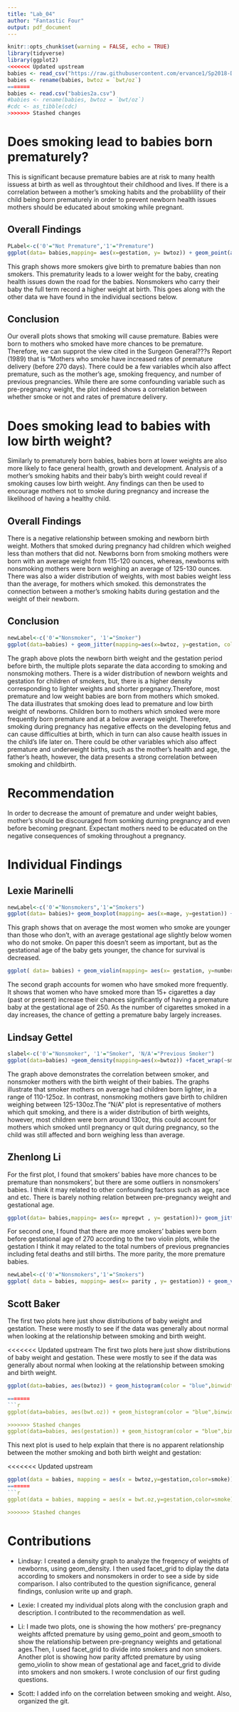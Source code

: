 ```yaml
---
title: "Lab_04"
author: "Fantastic Four"
output: pdf_document
---
```


```r
knitr::opts_chunk$set(warning = FALSE, echo = TRUE)
library(tidyverse)
library(ggplot2)
<<<<<<< Updated upstream
babies <- read_csv("https://raw.githubusercontent.com/ervance1/Sp2018-Data-Science-repo/master/babies2a.dat")
babies <- rename(babies, bwtoz = `bwt/oz`)
=======
babies <- read.csv("babies2a.csv")
#babies <- rename(babies, bwtoz = `bwt/oz`)
#cdc <- as_tibble(cdc)
>>>>>>> Stashed changes
```

# Does smoking lead to babies born prematurely?
This is significant because premature babies are at risk to many health issuess at birth as well as throughtout their childhood and lives. If there is a correlation between a mother's smoking habits and the probablility of their child being born prematurely in order to prevent newborn health issues mothers should be educated about smoking while pregnant.

## Overall Findings 
```r
PLabel<-c('0'="Not Premature",'1'="Premature")
ggplot(data= babies,mapping= aes(x=gestation, y= bwtoz)) + geom_point(aes(color= smoke))+facet_wrap(~Premature, labeller= labeller(Premature=PLabel)) +ggtitle(label= "Gestational age for Premature and Not Premature births") + xlab(label= "Gestational age") + ylab(label= "Birth Weight")
```
This graph shows more smokers give birth to premature babies than non smokers. This prematurity leads to a lower weight for the baby, creating health issues down the road for the babies. Nonsmokers who carry their baby the full term record a higher weight at birth. This goes along with the other data we have found in the individual sections below.

## Conclusion 
Our overall plots shows that smoking will cause premature. Babies were born to mothers who smoked have more chances to be premature. Therefore, we can supprot the view cited in the Surgeon General???s Report (1989) that is "Mothers who smoke have increased rates of premature delivery (before 270 days). There could be a few variables whcih also affect premature, such as the mother's age, smoking frequency, and number of previous pregnancies. While there are some confounding variable such as pre-pregnancy weight, the plot indeed shows a correlation between whether smoke or not and rates of premature delivery.

# Does smoking lead to babies with low birth weight?
Similarly to prematurely born babies, babies born at lower weights are also more likely to face general health, growth and development. Analysis of a mother's smoking habits and their baby's birth weight could reveal if smoking causes low birth weight. Any findings can then be used to encourage mothers not to smoke during pregnancy and increase the likelihood of having a healthy child.

## Overall Findings
There is a negative relationship between smoking and newborn birth weight. Mothers that smoked during pregnancy had children which weighed less than mothers that did not. Newborns born from smoking mothers were born with an average weight from 115-120 ounces, whereas, newborns with nonsmoking mothers were born weighing an average of 125-130 ounces. There was also a wider distribution of weights, with most babies weight less than the average, for mothers which smoked. this demonstrates the connection between a mother's smoking habits during gestation and the weight of their newborn.

## Conclusion 
```r
newLabel<-c('0'="Nonsmoker", '1'="Smoker")
ggplot(data=babies) + geom_jitter(mapping=aes(x=bwtoz, y=gestation, color=smoke)) + facet_wrap(~smoke, labeller=labeller(smoke=newLabel)) + geom_smooth(mapping=aes(x=bwtoz, y=gestation), method="lm", se=FALSE) + labs(x="Newborn Birthweight(oz)", y="Duration of Gestation(days)")
```
  The graph above plots the newborn birth weight and the gestation period before birth, the multiple plots separate the data according to smoking and nonsmoking mothers. There is a wider distribution of newborn weights and gestation for children of smokers, but, there is a higher density corresponding to lighter weights and shorter pregnancy.Therefore, most premature and low weight babies are born from mothers which smoked.
  The data illustrates that smoking does lead to premature and low birth weight of newborns. Children born to mothers which smoked were more frequently born premature and at a below average weight. Therefore, smoking during pregnancy has negative effects on the developing fetus and can cause difficulties at birth, which in turn can also cause health issues in the child's life later on. There could be other variables which also affect premature and underweight births, such as the mother's health and age, the father's heath, however, the data presents a strong correlation between smoking and childbirth.


# Recommendation
In order to decrease the amount of premature and under weight babies, mother's should be discouraged from somking durning pregnancy and even before becoming pregnant. Expectant mothers need to be educated on the negative consequences of smoking throughout a pregnancy.



# Individual Findings

## Lexie Marinelli

```r
newLabel<-c('0'="Nonsmokers",'1'="Smokers")
ggplot(data= babies)+ geom_boxplot(mapping= aes(x=mage, y=gestation)) +facet_wrap(~smoke, labeller= labeller(smoke=newLabel)) +ggtitle(label="Age of Woman vs. Gestational age of Smokers and Nonsmokers") +xlab(label="Woman's Age")+ ylab(label= "Gestational Age")
```

This graph shows that on average the most women who smoke are younger than those who don't, with an average gestational age slightly below women who do not smoke. On paper this doesn't seem as important, but as the gestational age of the baby gets younger, the chance for survival is decreased. 


```r
ggplot( data= babies) + geom_violin(mapping= aes(x= gestation, y=number), scale= "area") +ggtitle(label= "Gestational Age vs. Frequency of Smoking")+ xlab(label= "Gestational Age") +ylab(label="Frequency of Smoking")
```

The second graph accounts for women who have smoked more frequently. It shows that women who have smoked more than 15+ cigarettes a day (past or present) increase their chances significantly of having a premature baby at the gestational age of 250. As the number of cigarettes smoked in a day increases, the chance of getting a premature baby largely increases. 

## Lindsay Gettel
```r
slabel<-c('0'="Nonsmoker", '1'="Smoker", 'N/A'="Previous Smoker")
ggplot(data=babies) +geom_density(mapping=aes(x=bwtoz)) +facet_wrap(~smoke, labeller=labeller(smoke=slabel)) + ggtitle("Baby's birthweight comparison of smoker and nonsmoker mothers") + labs(x="Baby's birthweight (oz)", y="Density of babies born at a given weight")

```
  The graph above demonstrates the correlation between smoker, and nonsmoker mothers with the birth weight of their babies. The graphs illustrate that smoker mothers on average had children born lighter, in a range of 110-125oz. In contrast, nonsmoking mothers gave birth to children weighing between 125-130oz.The "N/A" plot is representative of mothers which quit smoking, and there is a wider distribution of birth weights, however, most children were born around 130oz, this could account for mothers which smoked until pregnancy or quit during pregnancy, so the child was still affected and born weighing less than average.

## Zhenlong Li
For the first plot, I found that smokers' babies have more chances to be premature than nonsmokers', but there are some outliers in nonsmokers' babies. I think it may related to other confounding factors such as age, race and etc. There is barely nothing relation between pre-pregnancy weight and gestational age.

```r
ggplot(data= babies,mapping= aes(x= mpregwt , y= gestation))+ geom_jitter() + geom_smooth(method = "lm") +facet_wrap(~smoke, labeller= labeller(smoke=newLabel))
```

For second one, I found that there are more smokers' babies were born before gestational age of 270 according to the two violin plots, while the gestation I think it may related to the total numbers of previous pregnancies including fetal deaths and still births. The more parity, the more premature babies.

```r
newLabel<-c('0'="Nonsmokers",'1'="Smokers")
ggplot( data = babies, mapping= aes(x= parity , y= gestation)) + geom_violin(scale = "area") +facet_wrap(~smoke, labeller= labeller(smoke = newLabel)) + ggtitle(label="Parity vs. Baby's Gestation between Smokers and Nonsmokers") + ylab(label="Gestation Days")+ xlab(label= "Number of previous pregnancies")
```

## Scott Baker
The first two plots here just show distributions of baby weight and gestation. These were mostly to see if the data was generally about normal when looking at the relationship between smoking and birth weight.

<<<<<<< Updated upstream
The first two plots here just show distributions of baby weight and gestation. These were mostly to see if the data was generally about normal when looking at the relationship between smoking and birth weight.

```r
ggplot(data=babies, aes(bwtoz)) + geom_histogram(color = "blue",binwidth = 2) + geom_vline(aes(xintercept=mean(bwtoz))) + ggtitle(label = "Distribution of weight") +xlab(label= "weight") +ylab(label= "frequency")
```

```r
=======
```r
ggplot(data=babies, aes(bwt.oz)) + geom_histogram(color = "blue",binwidth = 2) + geom_vline(aes(xintercept=mean(bwt.oz))) + ggtitle(label = "Distribution of weight") +xlab(label= "weight") +ylab(label= "frequency")

>>>>>>> Stashed changes
ggplot(data=babies, aes(gestation)) + geom_histogram(color = "blue",binwidth = 2) + geom_vline(aes(xintercept=mean(gestation))) + ggtitle(label = "Distribution of gestation") +xlab(label= "Time") +ylab(label= "frequency")

```

This next plot is used to help explain that there is no apparent relationship between the mother smoking and both birth weight and gestation:

<<<<<<< Updated upstream
```r
ggplot(data = babies, mapping = aes(x = bwtoz,y=gestation,color=smoke)) + geom_jitter() + ggtitle(label = "Comparing weight to gestation with visualization of smoking") +xlab("Weight(oz.)") + ylab("gestation")
=======
```r
ggplot(data = babies, mapping = aes(x = bwt.oz,y=gestation,color=smoke)) + geom_jitter() + ggtitle(label = "Comparing weight to gestation with visualization of smoking") +xlab("Weight(oz.)") + ylab("gestation")

>>>>>>> Stashed changes
```



# Contributions
* Lindsay: I created a density graph to analyze the freqency of weights of newborns, using geom_density. I then used facet_grid to diplay the data according to smokers and nonsmokers in order to see a side by side comparison. I also contributed to the question significance, general findings, conlusion write up and graph.

* Lexie: I created my individual plots along with the conclusion graph and description. I contributed to the recommendation as well.  

* Li: I made two plots, one is showing the how mothers' pre-pregnancy weights affcted premature by using gemo_point and geom_smooth to show the relationship between pre-pregnancy weights and getational ages.Then, I used facet_grid to divide into smokers and non smokers. Another plot is showing how parity affcted premature by using gemo_violin to show mean of gestational age and facet_grid to divide into smokers and non smokers. I wrote conclusion of our first guding questions.

* Scott: I added info on the correlation between smoking and weight. Also, organized the git.

